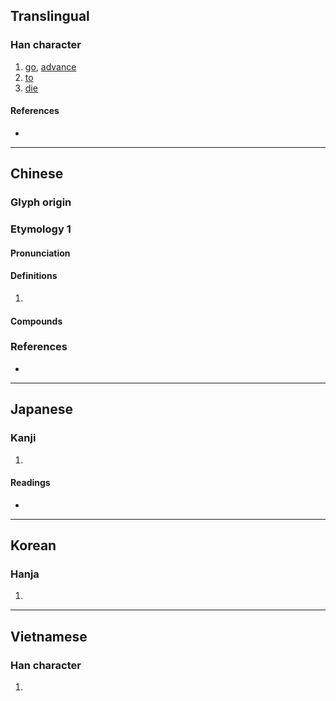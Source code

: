 {{character info/new}}
==Translingual==

===Han character===
{{Han char|rn=60|rad=彳|as=05|sn=8|four=27210|canj=HOBM|ids=⿰彳且}}

# [[go]], [[advance]]
# [[to]]
# [[die]]

====References====
* {{Han ref|kx=0365.390|dkj=10078|dj=0686.050|hdz=20816.030|uh=5F82|ud=24450|bh=CC75|bd=52341}}

----

==Chinese==

===Glyph origin===
{{Han etym}}

===Etymology 1===
{{zh-forms}}

====Pronunciation====
{{zh-pron
|m=cú
|c=cou4
|mc=y
|oc=y
|cat=
}}

====Definitions====
{{zh-hanzi}}

# {{rfdef|zh}}

====Compounds====
{{zh-der|徂暑|徂歲|徂徠山|徂謝|汩徂|溯流徂源}}

===References===
* {{R:yue:mfccd}}

----

==Japanese==

===Kanji===
{{ja-kanji|grade=|rs=彳05}}

# {{defn|lang=ja|sort=彳05}}

====Readings====
* {{ja-readings
|goon=ぞ
|kanon=そ
|kun=ゆ-く
}}

----

==Korean==

===Hanja===
{{ko-hanja|hangeul=조|eumhun=|rv=jo|mr=cho|y=co}}

# {{defn|lang=ko|sort=彳05}}

----

==Vietnamese==

===Han character===
{{vi-readings|rs=彳05|hanviet=tồ}}

# {{defn|lang=vi|sort=彳05}}